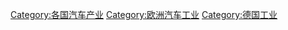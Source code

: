 [[Category:各国汽车产业|Category:各国汽车产业]]
[[Category:欧洲汽车工业|Category:欧洲汽车工业]]
[[Category:德国工业|Category:德国工业]]